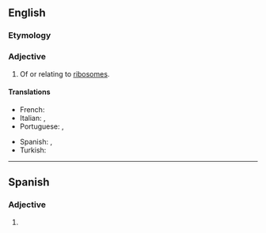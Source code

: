 ==English==

===Etymology===
{{suffix|en|ribosome|al}}

===Adjective===
{{en-adj}}

# Of or relating to [[ribosome]]s.

====Translations====
{{trans-top|of or relating to ribosomes}}
* French: {{t+|fr|ribosomique}}
* Italian: {{t+|it|ribosomiale}}, {{t+|it|ribosomale}}
* Portuguese: {{t|pt|ribossômico}}, {{t|pt|ribossomal}}
{{trans-mid}}
* Spanish: {{t+|es|ribosomal}}, {{t+|es|ribosómico}}
* Turkish: {{t+|tr|ribozomal}}
{{trans-bottom}}

----

==Spanish==

===Adjective===
{{es-adj|pl=ribosomales}}

# {{l|en|ribosomal}}